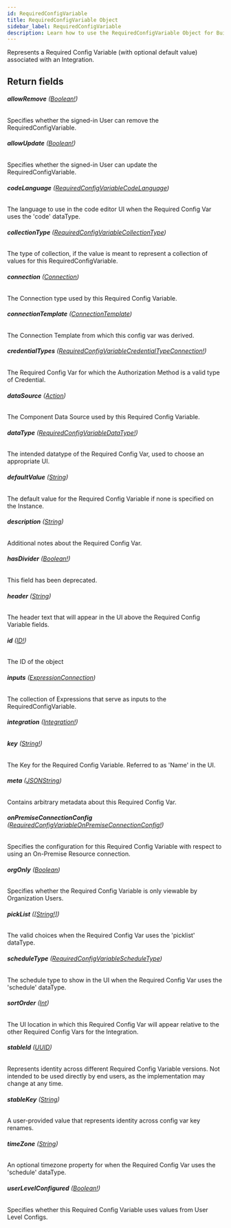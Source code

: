 ```yaml
---
id: RequiredConfigVariable
title: RequiredConfigVariable Object
sidebar_label: RequiredConfigVariable
description: Learn how to use the RequiredConfigVariable Object for Builder's API.
---
```


Represents a Required Config Variable (with optional default value) associated with an Integration.

## Return fields

###### <b>allowRemove</b> ([Boolean!](/docs/composer/builder/api/schema/scalar/Boolean.mdx))

Specifies whether the signed-in User can remove the RequiredConfigVariable.

###### <b>allowUpdate</b> ([Boolean!](/docs/composer/builder/api/schema/scalar/Boolean.mdx))

Specifies whether the signed-in User can update the RequiredConfigVariable.

###### <b>codeLanguage</b> ([RequiredConfigVariableCodeLanguage](/docs/composer/builder/api/schema/enum/RequiredConfigVariableCodeLanguage.mdx))

The language to use in the code editor UI when the Required Config Var uses the 'code' dataType.

###### <b>collectionType</b> ([RequiredConfigVariableCollectionType](/docs/composer/builder/api/schema/enum/RequiredConfigVariableCollectionType.mdx))

The type of collection, if the value is meant to represent a collection of values for this RequiredConfigVariable.

###### <b>connection</b> ([Connection](/docs/composer/builder/api/schema/object/Connection.mdx))

The Connection type used by this Required Config Variable.

###### <b>connectionTemplate</b> ([ConnectionTemplate](/docs/composer/builder/api/schema/object/ConnectionTemplate.mdx))

The Connection Template from which this config var was derived.

###### <b>credentialTypes</b> ([RequiredConfigVariableCredentialTypeConnection!](/docs/composer/builder/api/schema/object/RequiredConfigVariableCredentialTypeConnection.mdx))

The Required Config Var for which the Authorization Method is a valid type of Credential.

###### <b>dataSource</b> ([Action](/docs/composer/builder/api/schema/object/Action.mdx))

The Component Data Source used by this Required Config Variable.

###### <b>dataType</b> ([RequiredConfigVariableDataType!](/docs/composer/builder/api/schema/enum/RequiredConfigVariableDataType.mdx))

The intended datatype of the Required Config Var, used to choose an appropriate UI.

###### <b>defaultValue</b> ([String](/docs/composer/builder/api/schema/scalar/String.mdx))

The default value for the Required Config Variable if none is specified on the Instance.

###### <b>description</b> ([String](/docs/composer/builder/api/schema/scalar/String.mdx))

Additional notes about the Required Config Var.

###### <b>hasDivider</b> ([Boolean!](/docs/composer/builder/api/schema/scalar/Boolean.mdx))

This field has been deprecated.

###### <b>header</b> ([String](/docs/composer/builder/api/schema/scalar/String.mdx))

The header text that will appear in the UI above the Required Config Variable fields.

###### <b>id</b> ([ID!](/docs/composer/builder/api/schema/scalar/ID.mdx))

The ID of the object

###### <b>inputs</b> ([ExpressionConnection](/docs/composer/builder/api/schema/object/ExpressionConnection.mdx))

The collection of Expressions that serve as inputs to the RequiredConfigVariable.

###### <b>integration</b> ([Integration!](/docs/composer/builder/api/schema/object/Integration.mdx))

###### <b>key</b> ([String!](/docs/composer/builder/api/schema/scalar/String.mdx))

The Key for the Required Config Variable. Referred to as 'Name' in the UI.

###### <b>meta</b> ([JSONString](/docs/composer/builder/api/schema/scalar/JSONString.mdx))

Contains arbitrary metadata about this Required Config Var.

###### <b>onPremiseConnectionConfig</b> ([RequiredConfigVariableOnPremiseConnectionConfig!](/docs/composer/builder/api/schema/enum/RequiredConfigVariableOnPremiseConnectionConfig.mdx))

Specifies the configuration for this Required Config Variable with respect to using an On-Premise Resource connection.

###### <b>orgOnly</b> ([Boolean](/docs/composer/builder/api/schema/scalar/Boolean.mdx))

Specifies whether the Required Config Variable is only viewable by Organization Users.

###### <b>pickList</b> ([[String!]](/docs/composer/builder/api/schema/scalar/String.mdx))

The valid choices when the Required Config Var uses the 'picklist' dataType.

###### <b>scheduleType</b> ([RequiredConfigVariableScheduleType](/docs/composer/builder/api/schema/enum/RequiredConfigVariableScheduleType.mdx))

The schedule type to show in the UI when the Required Config Var uses the 'schedule' dataType.

###### <b>sortOrder</b> ([Int](/docs/composer/builder/api/schema/scalar/Int.mdx))

The UI location in which this Required Config Var will appear relative to the other Required Config Vars for the Integration.

###### <b>stableId</b> ([UUID](/docs/composer/builder/api/schema/scalar/UUID.mdx))

Represents identity across different Required Config Variable versions. Not intended to be used directly by end users, as the implementation may change at any time.

###### <b>stableKey</b> ([String](/docs/composer/builder/api/schema/scalar/String.mdx))

A user-provided value that represents identity across config var key renames.

###### <b>timeZone</b> ([String](/docs/composer/builder/api/schema/scalar/String.mdx))

An optional timezone property for when the Required Config Var uses the 'schedule' dataType.

###### <b>userLevelConfigured</b> ([Boolean!](/docs/composer/builder/api/schema/scalar/Boolean.mdx))

Specifies whether this Required Config Variable uses values from User Level Configs.
